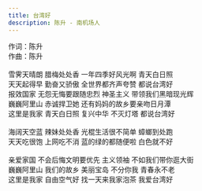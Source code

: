 ```yaml
---
title: 台湾好
description: 陈升 - 南机场人
---
```


作词：陈升<br />作曲：陈升<br /><br />雪霁天晴朗 腊梅处处香 一年四季好风光啊 青天白日照<br />天天起得早 勤奋又骄傲 全世界都齐声夸赞 都说台湾好<br />报效国家 无怨无悔要跟随忠烈 神圣主义 带领我们黑暗现光辉<br />巍巍阿里山 赤诚捍卫她 还有妈妈的故乡要亲吻日月潭<br />这里是我家 青天白日照 复兴中华 不灭灯塔 都说台湾好<br /><br />海阔天空蓝 辣妹处处香 光棍生活很不简单 蟑螂到处跑<br />天天吃很饱 上网吃不消 蓝的绿的都随便啦 白色就不好<br /><br />亲爱家国 不会后悔文明要优先 主义领袖 不如我们带你逛大街<br />巍巍阿里山 我们的故乡 美丽宝岛 不分你我 青春永不老<br />这里是我家 自由空气好 找一天来我家泡茶 我爱台湾好